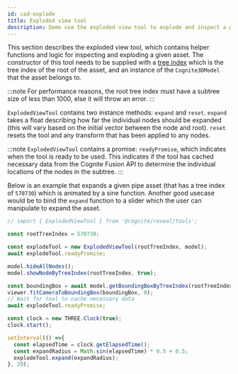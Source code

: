 ```yaml
---
id: cad-explode
title: Exploded view tool
description: Demo use the exploded view tool to explode and inspect a given node subtree.
---
```



This section describes the exploded view tool, which contains helper functions and logic for inspecting and exploding a given asset.
The constructor of this tool needs to be supplied with a [tree index](../concepts.md) which is the tree index of the root of the asset, and an instance of the `Cognite3DModel` that the asset belongs to.

:::note
For performance reasons, the root tree index must have a subtree size of less than 1000, else it will throw an error.
:::

<DemoWrapper name="Cognite3DViewerDemo" />

`ExplodedViewTool` contains two instance methods: `expand` and `reset`.
`expand` takes a float describing how far the individual nodes should be expanded (this will vary based on the initial vector between the node and root).
`reset` resets the tool and any transform that has been applied to any nodes.

:::note
`ExplodedViewTool` contains a promise: `readyPromise`, which indicates when the tool is ready to be used.
This indicates if the tool has cached necessary data from the Cognite Fusion API to determine the individual locations of the nodes in the subtree.
:::

Below is an example that expands a given pipe asset (that has a tree index of `570730`) which is animated by a sine function.
Another good usecase would be to bind the `expand` function to a slider which the user can manipulate to expand the asset.


```jsx runnable
// import { ExplodedViewTool } from '@cognite/reveal/tools';

const rootTreeIndex = 570730;

const explodeTool = new ExplodedViewTool(rootTreeIndex, model);
await explodeTool.readyPromise;

model.hideAllNodes();
model.showNodeByTreeIndex(rootTreeIndex, true);

const boundingBox = await model.getBoundingBoxByTreeIndex(rootTreeIndex)
viewer.fitCameraToBoundingBox(boundingBox, 0);
// Wait for tool to cache necessary data
await explodeTool.readyPromise;

const clock = new THREE.Clock(true);
clock.start();

setInterval(() =>{
  const elapsedTime = clock.getElapsedTime();
  const expandRadius = Math.sin(elapsedTime) * 0.5 + 0.5;
  explodeTool.expand(expandRadius);
}, 20);
```
